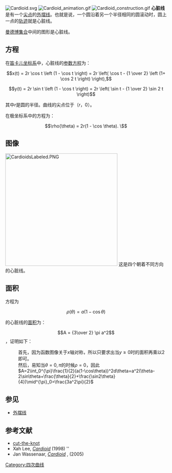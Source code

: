 [[File:Cardioid.svg|right]]
[[File:Cardioid_animation.gif|right]]
[[File:Cardioid_construction.gif|right]]
'''心脏线'''是有一个[[尖点|尖点]]的[[外摆线|外摆线]]。也就是说，一个圆沿着另一个半径相同的圆滚动时，圆上一点的[[轨迹|轨迹]]就是心脏线。

[[曼德博集合|曼德博集合]]中间的图形是心脏线。

== 方程 ==
在[[笛卡儿坐标系|笛卡儿坐标系]]中，心脏线的[[参数方程|参数方程]]为：

:<math> x(t) = 2r \cos t  \left (1 - \cos t \right) = 2r \left( \cos t - {1 \over 2} \left (1+ \cos 2 t \right) \right),</math>

:<math> y(t) = 2r \sin t  \left (1 - \cos t \right) = 2r \left( \sin t - {1 \over 2} \sin 2 t \right)</math>

其中''r''是圆的半径。曲线的尖点位于（''r''，0）。

在极坐标系中的方程为： 

:<math> \rho(\theta) = 2r(1 - \cos \theta). \ </math>

== 图像 ==
[[File:CardioidsLabeled.PNG|350px]]
这是四个朝着不同方向的心脏线。

== 面积 ==
方程为

:<math> \rho(\theta) = a(1 - \cos \theta) </math>

的心脏线的[[面积|面积]]为：

:<math> A = {3\over 2} \pi a^2 </math>，证明如下：
:首先，因为函数图像关于<math>x</math>轴对称，所以只要求出当<math>y\geq0</math>时的面积再乘以2即可。
:然后，易知当<math>\theta=0,\pi</math>的时候<math>\rho=0</math>，因此
:<math>A=2\int_0^{\pi}\frac{1}{2}(a(1-\cos\theta))^2d\theta=a^2(\theta-2\sin\theta+\frac{\theta}{2}+\frac{\sin2\theta}{4})\mid^{\pi}_0=\frac{3a^2\pi}{2}</math>

== 参见 ==

* [[外摆线|外摆线]]

== 参考文献 ==
{{commons category|Cardioids}}
{{reflist}}
{{reflistH}}
* [http://www.cut-the-knot.org/ctk/Cardi.shtml cut-the-knot] {{Wayback|url=http://www.cut-the-knot.org/ctk/Cardi.shtml |date=20210101141245 }}
* Xah Lee, ''[http://www.xahlee.org/SpecialPlaneCurves_dir/Cardioid_dir/cardioid.html Cardioid] {{Wayback|url=http://www.xahlee.org/SpecialPlaneCurves_dir/Cardioid_dir/cardioid.html |date=20120527174753 }}'' (1998) ''
* Jan Wassenaar, ''[http://www.2dcurves.com/roulette/rouletteca.html Cardioid] {{Wayback|url=http://www.2dcurves.com/roulette/rouletteca.html |date=20201130224844 }}'', (2005)
{{reflistF}}

[[Category:四次曲线|Category:四次曲线]]